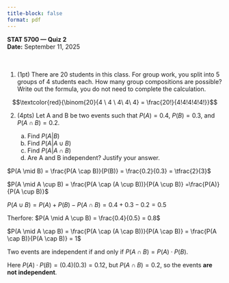 ```yaml
---
title-block: false
format: pdf
---
```


**STAT 5700 — Quiz 2**  
**Date:** September 11, 2025  
\textbf{\textcolor{red}{SOLUTIONS}}
\
\

1. (1pt) There are 20 students in this class. For group work, you split into 5 groups of 4 students each. How many group compositions are possible? Write out the formula, you do not need to complete the calculation. 

$$\textcolor{red}{\binom{20}{4 \ 4 \ 4\ 4\ 4} = \frac{20!}{4!4!4!4!4!}}$$

2. (4pts) Let A and B be two events such that $P(A) = 0.4$, $P(B) = 0.3$, and $P(A \cap B) = 0.2$.

    a. Find $P(A | B)$
    b. Find $P(A | A \cup B)$
    c. Find $P(A | A \cap B)$
    d. Are A and B independent? Justify your answer. 



\textbf{\textcolor{red}{Part a solution}}

$P(A \mid B) = \frac{P(A \cap B)}{P(B)} = \frac{0.2}{0.3} = \tfrac{2}{3}$

\textbf{\textcolor{red}{Part b solution}}

$P(A \mid A \cup B) = \frac{P(A \cap (A \cup B))}{P(A \cup B)} =\frac{P(A)}{P(A \cup B)}$

$P(A \cup B) = P(A) + P(B) - P(A \cap B) = 0.4 + 0.3 - 0.2 = 0.5$

Therfore: $P(A \mid A \cup B) = \frac{0.4}{0.5} = 0.8$

\textbf{\textcolor{red}{Part c solution}}

$P(A \mid A \cap B) = \frac{P(A \cap (A \cap B))}{P(A \cap B)} = \frac{P(A \cap B)}{P(A \cap B)} = 1$

\textbf{\textcolor{red}{Part d solution}}

Two events are independent if  and only if $P(A \cap B) = P(A) \cdot P(B).$

Here $P(A) \cdot P(B) = (0.4)(0.3) = 0.12$, but
$P(A \cap B) = 0.2$, so the events **are not independent**.